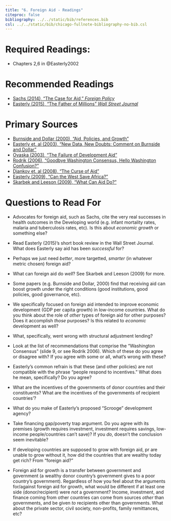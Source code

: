 ```yaml
---
title: "6. Foreign Aid - Readings"
citeproc: false
bibliography: ../../static/bib/references.bib
csl: ../../static/bib/chicago-fullnote-bibliography-no-bib.csl
---
```


# Required Readings:

- <i class="fas fa-book"></i>Chapters 2,6 in @Easterly2002

# Recommended Readings

- [<i class="fas fa-external-link-square-alt"></i> Sachs (2014), "The Case for Aid," *Foreign Policy*](https://foreignpolicy.com/2014/01/21/the-case-for-aid/)
- [<i class="fas fa-file-pdf"></i> Easterly (2015), "The Father of Millions" *Wall Street Journal*](/readings/Easterly-2015-review.pdf)

# Primary Sources

- [<i class="fas fa-file-pdf"></i> Burnside and Dollar (2000), "Aid, Policies, and Growth"](/readings/Burnside-Dollar-2000.pdf)
- [<i class="fas fa-file-pdf"></i> Easterly et. al (2003), "New Data, New Doubts: Comment on Burnside and Dollar"](/readings/Easterly-Levine-Roodman-2003.pdf)
- [<i class="fas fa-file-pdf"></i> Ovaska (2003), "The Failure of Development Aid"](/readings/Ovaska-2003.pdf)
- [<i class="fas fa-file-pdf"></i> Rodrik (2006), "Goodbye Washington Consensus, Hello Washington Confusion?"](/readings/Rodrik-2006.pdf)
- [<i class="fas fa-file-pdf"></i> Djankov et. al (2008), "The Curse of Aid"](/readings/Djankov-2008.pdf)
- [<i class="fas fa-file-pdf"></i> Easterly (2009), "Can the West Save Africa?"](/readings/Easterly-2009.pdf)
- [<i class="fas fa-file-pdf"></i> Skarbek and Leeson (2009), "What Can Aid Do?"](/readings/Skarbek-Leeson-2009.pdf)


# Questions to Read For

- Advocates for foreign aid, such as Sachs, cite the very real successes in health outcomes in the Developing world (e.g. infant mortality rates, malaria and tuberculosis rates, etc). Is this about *economic growth* or something else?

- Read Easterly (2015)'s short book review in the Wall Street Journal. What does Easterly say aid has been *successful* for?

- Perhaps we just need *better*, more targetted, *smarter* (in whatever metric chosen) foreign aid?

- What can foreign aid do *well*? See Skarbek and Leeson (2009) for more.

- Some papers (e.g. Burnside and Dollar, 2000) find that receiving aid can boost growth under the right conditions (good institutions, good policies, good governance, etc).

- We specifically focused on foreign aid intended to improve economic development (GDP per capita growth) in low-income countries. What do you think about the role of *other* types of foreign aid for other purposes? Does it accomplish *those* purposes? Is this related to *economic* development as well?

- What, specifically, went wrong with structural adjustment lending?

- Look at the list of recommendations that comprise the "Washington Consensus" (slide 9, or see Rodrik 2006). Which of these do you agree or disagree with? If you agree with some or all, what's wrong with these?

- Easterly's common refrain is that these (and other policies) are not compatible with the phrase "people respond to incentives." What does he mean, specifically? Do you agree?

- What are the incentives of the governments of donor countries and their constituents? What are the incentives of the governments of recipient countries'?

- What do you make of Easterly's proposed "Scrooge" development agency?

- Take financing gap/poverty trap argument. Do you agree with its premises (growth requires investment, investment requires savings, low-income people/countries can't save)? If you *do*, doesn't the conclusion seem inevitable?

- If developing countries are supposed to grow with foreign aid, pr are unable to grow without it, how did the countries that are wealthy today get rich? From "foreign aid?" 

- Foreign aid for growth is a transfer between government and government (a wealthy donor country's government gives to a poor country's government). Regardless of how you feel about the arguments for/against foreign aid for growth, what would be different if at least one side (donor/recipient) were *not* a government? Income, investment, and finance coming from other countries can come from sources *other* than governments, and be given *to* recipients other than governments. What about the private sector, civil society, non-profits, family remittances, etc?